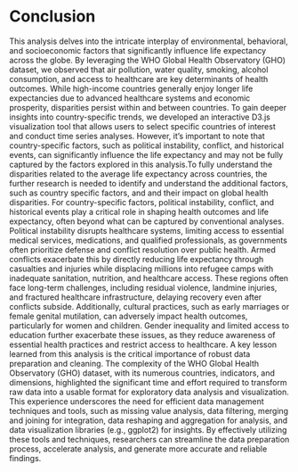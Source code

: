 # Conclusion

This analysis delves into the intricate interplay of environmental, behavioral, and socioeconomic factors that significantly influence life expectancy across the globe. By leveraging the WHO Global Health Observatory (GHO) dataset, we observed that air pollution, water quality, smoking, alcohol consumption, and access to healthcare are key determinants of health outcomes. While high-income countries generally enjoy longer life expectancies due to advanced healthcare systems and economic prosperity, disparities persist within and between countries. To gain deeper insights into country-specific trends, we developed an interactive D3.js visualization tool that allows users to select specific countries of interest and conduct time series analyses. However, it’s important to note that country-specific factors, such as political instability, conflict, and historical events, can significantly influence the life expectancy and may not be fully captured by the factors explored in this analysis.To fully understand the disparities related to the average life expectancy across countries, the further research is needed to identify and understand the additional factors, such as country specific factors, and  and their impact on global health disparities. For country-specific factors, political instability, conflict, and historical events play a critical role in shaping health outcomes and life expectancy, often beyond what can be captured by conventional analyses. Political instability disrupts healthcare systems, limiting access to essential medical services, medications, and qualified professionals, as governments often prioritize defense and conflict resolution over public health. Armed conflicts exacerbate this by directly reducing life expectancy through casualties and injuries while displacing millions into refugee camps with inadequate sanitation, nutrition, and healthcare access. These regions often face long-term challenges, including residual violence, landmine injuries, and fractured healthcare infrastructure, delaying recovery even after conflicts subside. Additionally, cultural practices, such as early marriages or female genital mutilation, can adversely impact health outcomes, particularly for women and children. Gender inequality and limited access to education further exacerbate these issues, as they reduce awareness of essential health practices and restrict access to healthcare. A key lesson learned from this analysis is the critical importance of robust data preparation and cleaning. The complexity of the WHO Global Health Observatory (GHO) dataset, with its numerous countries, indicators, and dimensions, highlighted the significant time and effort required to transform raw data into a usable format for exploratory data analysis and visualization. This experience underscores the need for efficient data management techniques and tools, such as missing value analysis, data filtering, merging and joining for integration, data reshaping and aggregation for analysis, and data visualization libraries (e.g., ggplot2) for insights. By effectively utilizing these tools and techniques, researchers can streamline the data preparation process, accelerate analysis, and generate more accurate and reliable findings.